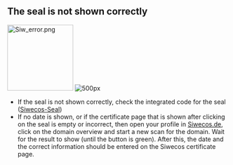 
== The seal is not shown correctly ==

[[File:Siw_error.png|150px]] [[File:Zertifikat_siw.png| 500px]]


* If the seal is not shown correctly, check the integrated code for the seal ([[Siwecos-Seal/EN|Siwecos-Seal]])
* If no date is shown, or if the certificate page that is shown after clicking on the seal is empty or incorrect, then open your profile in [[https://siwecos.de | Siwecos.de]], click on the domain overview and start a new scan for the domain. Wait for the result to show (until the button is green). After this, the date and the correct information should be entered on the Siwecos certificate page.